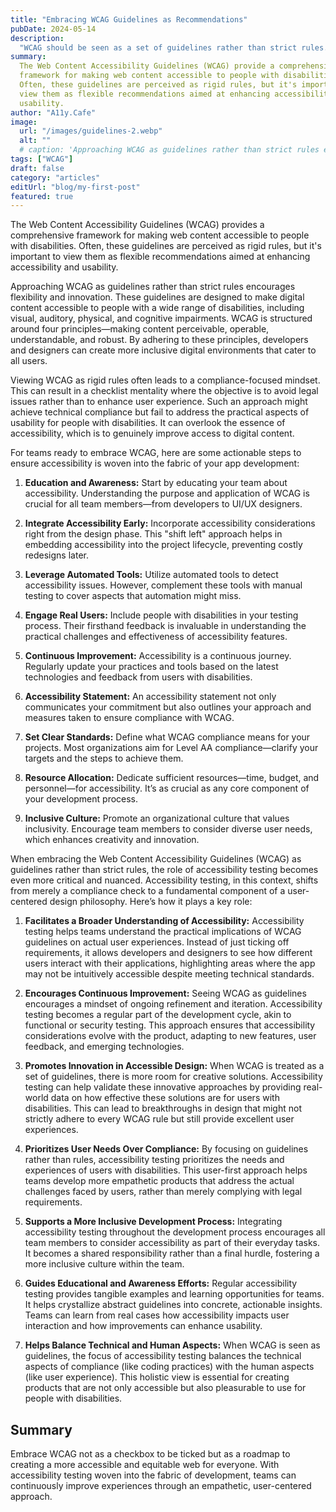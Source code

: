```yaml
---
title: "Embracing WCAG Guidelines as Recommendations"
pubDate: 2024-05-14
description:
  "WCAG should be seen as a set of guidelines rather than strict rules."
summary:
  The Web Content Accessibility Guidelines (WCAG) provide a comprehensive
  framework for making web content accessible to people with disabilities.
  Often, these guidelines are perceived as rigid rules, but it's important to
  view them as flexible recommendations aimed at enhancing accessibility and
  usability.
author: "A11y.Cafe"
image:
  url: "/images/guidelines-2.webp"
  alt: ""
  # caption: 'Approaching WCAG as guidelines rather than strict rules encourages flexibility and innovation.'
tags: ["WCAG"]
draft: false
category: "articles"
editUrl: "blog/my-first-post"
featured: true
---
```


The Web Content Accessibility Guidelines (WCAG) provides a comprehensive
framework for making web content accessible to people with disabilities. Often,
these guidelines are perceived as rigid rules, but it's important to view them
as flexible recommendations aimed at enhancing accessibility and usability.

Approaching WCAG as guidelines rather than strict rules encourages flexibility
and innovation. These guidelines are designed to make digital content accessible
to people with a wide range of disabilities, including visual, auditory,
physical, and cognitive impairments. WCAG is structured around four
principles—making content perceivable, operable, understandable, and robust. By
adhering to these principles, developers and designers can create more inclusive
digital environments that cater to all users.

Viewing WCAG as rigid rules often leads to a compliance-focused mindset. This
can result in a checklist mentality where the objective is to avoid legal issues
rather than to enhance user experience. Such an approach might achieve technical
compliance but fail to address the practical aspects of usability for people
with disabilities. It can overlook the essence of accessibility, which is to
genuinely improve access to digital content.

For teams ready to embrace WCAG, here are some actionable steps to ensure
accessibility is woven into the fabric of your app development:

1. **Education and Awareness:** Start by educating your team about
   accessibility. Understanding the purpose and application of WCAG is crucial
   for all team members—from developers to UI/UX designers.

2. **Integrate Accessibility Early:** Incorporate accessibility considerations
   right from the design phase. This "shift left" approach helps in embedding
   accessibility into the project lifecycle, preventing costly redesigns later.

3. **Leverage Automated Tools:** Utilize automated tools to detect accessibility
   issues. However, complement these tools with manual testing to cover aspects
   that automation might miss.

4. **Engage Real Users:** Include people with disabilities in your testing
   process. Their firsthand feedback is invaluable in understanding the
   practical challenges and effectiveness of accessibility features.

5. **Continuous Improvement:** Accessibility is a continuous journey. Regularly
   update your practices and tools based on the latest technologies and feedback
   from users with disabilities.

6. **Accessibility Statement:** An accessibility statement not only communicates
   your commitment but also outlines your approach and measures taken to ensure
   compliance with WCAG.

7. **Set Clear Standards:** Define what WCAG compliance means for your projects.
   Most organizations aim for Level AA compliance—clarify your targets and the
   steps to achieve them.

8. **Resource Allocation:** Dedicate sufficient resources—time, budget, and
   personnel—for accessibility. It’s as crucial as any core component of your
   development process.

9. **Inclusive Culture:** Promote an organizational culture that values
   inclusivity. Encourage team members to consider diverse user needs, which
   enhances creativity and innovation.

When embracing the Web Content Accessibility Guidelines (WCAG) as guidelines
rather than strict rules, the role of accessibility testing becomes even more
critical and nuanced. Accessibility testing, in this context, shifts from merely
a compliance check to a fundamental component of a user-centered design
philosophy. Here’s how it plays a key role:

1. **Facilitates a Broader Understanding of Accessibility:** Accessibility
   testing helps teams understand the practical implications of WCAG guidelines
   on actual user experiences. Instead of just ticking off requirements, it
   allows developers and designers to see how different users interact with
   their applications, highlighting areas where the app may not be intuitively
   accessible despite meeting technical standards.

2. **Encourages Continuous Improvement:** Seeing WCAG as guidelines encourages a
   mindset of ongoing refinement and iteration. Accessibility testing becomes a
   regular part of the development cycle, akin to functional or security
   testing. This approach ensures that accessibility considerations evolve with
   the product, adapting to new features, user feedback, and emerging
   technologies.

3. **Promotes Innovation in Accessible Design:** When WCAG is treated as a set
   of guidelines, there is more room for creative solutions. Accessibility
   testing can help validate these innovative approaches by providing real-world
   data on how effective these solutions are for users with disabilities. This
   can lead to breakthroughs in design that might not strictly adhere to every
   WCAG rule but still provide excellent user experiences.

4. **Prioritizes User Needs Over Compliance:** By focusing on guidelines rather
   than rules, accessibility testing prioritizes the needs and experiences of
   users with disabilities. This user-first approach helps teams develop more
   empathetic products that address the actual challenges faced by users, rather
   than merely complying with legal requirements.

5. **Supports a More Inclusive Development Process:** Integrating accessibility
   testing throughout the development process encourages all team members to
   consider accessibility as part of their everyday tasks. It becomes a shared
   responsibility rather than a final hurdle, fostering a more inclusive culture
   within the team.

6. **Guides Educational and Awareness Efforts:** Regular accessibility testing
   provides tangible examples and learning opportunities for teams. It helps
   crystallize abstract guidelines into concrete, actionable insights. Teams can
   learn from real cases how accessibility impacts user interaction and how
   improvements can enhance usability.

7. **Helps Balance Technical and Human Aspects:** When WCAG is seen as
   guidelines, the focus of accessibility testing balances the technical aspects
   of compliance (like coding practices) with the human aspects (like user
   experience). This holistic view is essential for creating products that are
   not only accessible but also pleasurable to use for people with disabilities.

## Summary

Embrace WCAG not as a checkbox to be ticked but as a roadmap to creating a more
accessible and equitable web for everyone. With accessibility testing woven into
the fabric of development, teams can continuously improve experiences through an
empathetic, user-centered approach.
